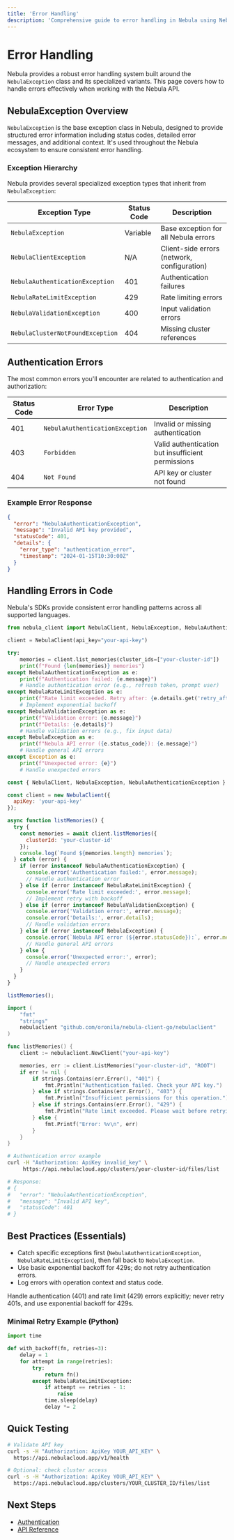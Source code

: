 ```yaml
---
title: 'Error Handling'
description: 'Comprehensive guide to error handling in Nebula using NebulaException and best practices'
---
```


# Error Handling

Nebula provides a robust error handling system built around the `NebulaException` class and its specialized variants. This page covers how to handle errors effectively when working with the Nebula API.

## NebulaException Overview

`NebulaException` is the base exception class in Nebula, designed to provide structured error information including status codes, detailed error messages, and additional context. It's used throughout the Nebula ecosystem to ensure consistent error handling.

### Exception Hierarchy

Nebula provides several specialized exception types that inherit from `NebulaException`:

| Exception Type | Status Code | Description |
|----------------|-------------|-------------|
| `NebulaException` | Variable | Base exception for all Nebula errors |
| `NebulaClientException` | N/A | Client-side errors (network, configuration) |
| `NebulaAuthenticationException` | 401 | Authentication failures |
| `NebulaRateLimitException` | 429 | Rate limiting errors |
| `NebulaValidationException` | 400 | Input validation errors |
| `NebulaClusterNotFoundException` | 404 | Missing cluster references |

## Authentication Errors

The most common errors you'll encounter are related to authentication and authorization:

| Status Code | Error Type | Description |
|-------------|------------|-------------|
| 401 | `NebulaAuthenticationException` | Invalid or missing authentication |
| 403 | `Forbidden` | Valid authentication but insufficient permissions |
| 404 | `Not Found` | API key or cluster not found |

### Example Error Response

```json
{
  "error": "NebulaAuthenticationException",
  "message": "Invalid API key provided",
  "statusCode": 401,
  "details": {
    "error_type": "authentication_error",
    "timestamp": "2024-01-15T10:30:00Z"
  }
}
```

## Handling Errors in Code

Nebula's SDKs provide consistent error handling patterns across all supported languages.

<CodeGroup>

```python error_handling.py
from nebula_client import NebulaClient, NebulaException, NebulaAuthenticationException

client = NebulaClient(api_key="your-api-key")

try:
    memories = client.list_memories(cluster_ids=["your-cluster-id"])
    print(f"Found {len(memories)} memories")
except NebulaAuthenticationException as e:
    print(f"Authentication failed: {e.message}")
    # Handle authentication error (e.g., refresh token, prompt user)
except NebulaRateLimitException as e:
    print(f"Rate limit exceeded. Retry after: {e.details.get('retry_after', 'unknown')}")
    # Implement exponential backoff
except NebulaValidationException as e:
    print(f"Validation error: {e.message}")
    print(f"Details: {e.details}")
    # Handle validation errors (e.g., fix input data)
except NebulaException as e:
    print(f"Nebula API error ({e.status_code}): {e.message}")
    # Handle general API errors
except Exception as e:
    print(f"Unexpected error: {e}")
    # Handle unexpected errors
```

```javascript error_handling.js
const { NebulaClient, NebulaException, NebulaAuthenticationException } = require('@nebula-ai/sdk');

const client = new NebulaClient({
  apiKey: 'your-api-key'
});

async function listMemories() {
  try {
    const memories = await client.listMemories({
      clusterId: 'your-cluster-id'
    });
    console.log(`Found ${memories.length} memories`);
  } catch (error) {
    if (error instanceof NebulaAuthenticationException) {
      console.error('Authentication failed:', error.message);
      // Handle authentication error
    } else if (error instanceof NebulaRateLimitException) {
      console.error('Rate limit exceeded:', error.message);
      // Implement retry with backoff
    } else if (error instanceof NebulaValidationException) {
      console.error('Validation error:', error.message);
      console.error('Details:', error.details);
      // Handle validation errors
    } else if (error instanceof NebulaException) {
      console.error(`Nebula API error (${error.statusCode}):`, error.message);
      // Handle general API errors
    } else {
      console.error('Unexpected error:', error);
      // Handle unexpected errors
    }
  }
}

listMemories();
```

```go error_handling.go
import (
    "fmt"
    "strings"
    nebulaclient "github.com/oronila/nebula-client-go/nebulaclient"
)

func listMemories() {
    client := nebulaclient.NewClient("your-api-key")

    memories, err := client.ListMemories("your-cluster-id", "ROOT")
    if err != nil {
        if strings.Contains(err.Error(), "401") {
            fmt.Println("Authentication failed. Check your API key.")
        } else if strings.Contains(err.Error(), "403") {
            fmt.Println("Insufficient permissions for this operation.")
        } else if strings.Contains(err.Error(), "429") {
            fmt.Println("Rate limit exceeded. Please wait before retrying.")
        } else {
            fmt.Printf("Error: %v\n", err)
        }
    }
}
```

```bash curl_example.sh
# Authentication error example
curl -H "Authorization: ApiKey invalid_key" \
     https://api.nebulacloud.app/clusters/your-cluster-id/files/list

# Response:
# {
#   "error": "NebulaAuthenticationException",
#   "message": "Invalid API key",
#   "statusCode": 401
# }
```

</CodeGroup>

## Best Practices (Essentials)

- Catch specific exceptions first (`NebulaAuthenticationException`, `NebulaRateLimitException`), then fall back to `NebulaException`.
- Use basic exponential backoff for 429s; do not retry authentication errors.
- Log errors with operation context and status code.

<Tip>Handle authentication (401) and rate limit (429) errors explicitly; never retry 401s, and use exponential backoff for 429s.</Tip>

### Minimal Retry Example (Python)
```python
import time

def with_backoff(fn, retries=3):
    delay = 1
    for attempt in range(retries):
        try:
            return fn()
        except NebulaRateLimitException:
            if attempt == retries - 1:
                raise
            time.sleep(delay)
            delay *= 2
```

## Quick Testing

```bash
# Validate API key
curl -s -H "Authorization: ApiKey YOUR_API_KEY" \
  https://api.nebulacloud.app/v1/health

# Optional: check cluster access
curl -s -H "Authorization: ApiKey YOUR_API_KEY" \
  https://api.nebulacloud.app/clusters/YOUR_CLUSTER_ID/files/list
```

## Next Steps

- [Authentication](/authentication)
- [API Reference](/api-reference/overview)
